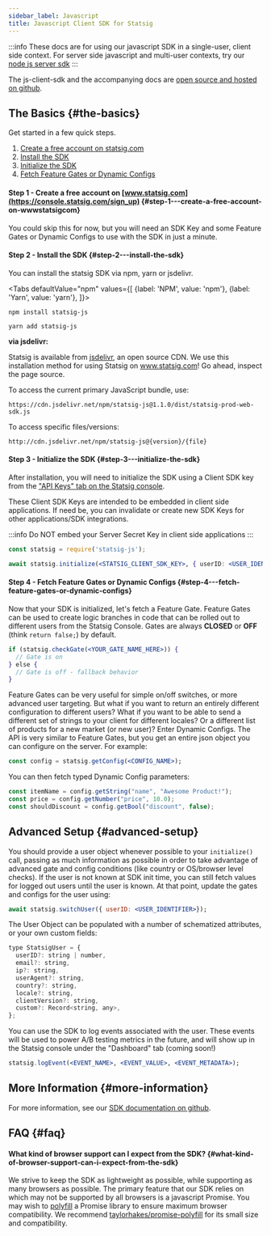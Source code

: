 ```yaml
---
sidebar_label: Javascript
title: Javascript Client SDK for Statsig
---
```



:::info
These docs are for using our javascript SDK in a single-user, client side context. For server side javascript and multi-user contexts, try our [node js server sdk](server/nodejsServerSDK)
:::

The js-client-sdk and the accompanying docs are [open source and hosted on github](https://github.com/statsig-io/js-client/tree/main/docs).

## The Basics {#the-basics}

Get started in a few quick steps.

1. [Create a free account on statsig.com](#step1)
2. [Install the SDK](#step2)
3. [Initialize the SDK](#step3)
4. [Fetch Feature Gates or Dynamic Configs](#step4)

<a name="step1"></a>

#### Step 1 - Create a free account on [www.statsig.com](https://console.statsig.com/sign_up) {#step-1---create-a-free-account-on-wwwstatsigcom}

You could skip this for now, but you will need an SDK Key and some Feature Gates or Dynamic Configs to use with the SDK in just a minute.

<a name="step2"></a>

#### Step 2 - Install the SDK {#step-2---install-the-sdk}

You can install the statsig SDK via npm, yarn or jsdelivr.

<Tabs
  defaultValue="npm"
  values={[
    {label: 'NPM', value: 'npm'},
    {label: 'Yarn', value: 'yarn'},
  ]}>
  <TabItem value="npm">

```shell
npm install statsig-js
```

  </TabItem>
  <TabItem value="yarn">

```shell
yarn add statsig-js
```

  </TabItem>
</Tabs>

**via jsdelivr:**

Statsig is available from [jsdelivr](http://www.jsdelivr.com/), an open source CDN. We use this installation method for using Statsig on www.statsig.com! Go ahead, inspect the page source.

To access the current primary JavaScript bundle, use:

`https://cdn.jsdelivr.net/npm/statsig-js@1.1.0/dist/statsig-prod-web-sdk.js`

To access specific files/versions:

`http://cdn.jsdelivr.net/npm/statsig-js@{version}/{file}`

<a name="step3"></a>

#### Step 3 - Initialize the SDK {#step-3---initialize-the-sdk}

After installation, you will need to initialize the SDK using a Client SDK key from the ["API Keys" tab on the Statsig console](https://console.statsig.com/api_keys).

These Client SDK Keys are intended to be embedded in client side applications. If need be, you can invalidate or create new SDK Keys for other applications/SDK integrations.

:::info
Do NOT embed your Server Secret Key in client side applications
:::

```jsx
const statsig = require('statsig-js');

await statsig.initialize(<STATSIG_CLIENT_SDK_KEY>, { userID: <USER_IDENTIFIER> });
```

<a name="step4"></a>

#### Step 4 - Fetch Feature Gates or Dynamic Configs {#step-4---fetch-feature-gates-or-dynamic-configs}

Now that your SDK is initialized, let's fetch a Feature Gate. Feature Gates can be used to create logic branches in code that can be rolled out to different users from the Statsig Console. Gates are always **CLOSED** or **OFF** (think `return false;`) by default.

```jsx
if (statsig.checkGate(<YOUR_GATE_NAME_HERE>)) {
  // Gate is on
} else {
  // Gate is off - fallback behavior
}
```

Feature Gates can be very useful for simple on/off switches, or more advanced user targeting. But what if you want to return an entirely different configuration to different users? What if you want to be able to send a different set of strings to your client for different locales? Or a different list of products for a new market (or new user)? Enter Dynamic Configs. The API is very similar to Feature Gates, but you get an entire json object you can configure on the server. For example:

```jsx
const config = statsig.getConfig(<CONFIG_NAME>);
```

You can then fetch typed Dynamic Config parameters:

```jsx
const itemName = config.getString("name", "Awesome Product!");
const price = config.getNumber("price", 10.0);
const shouldDiscount = config.getBool("discount", false);
```

## Advanced Setup {#advanced-setup}

You should provide a user object whenever possible to your `initialize()` call, passing as much information as possible in order to take advantage of advanced gate and config conditions (like country or OS/browser level checks). If the user is not known at SDK init time, you can still fetch values for logged out users until the user is known. At that point, update the gates and configs for the user using:

```jsx
await statsig.switchUser({ userID: <USER_IDENTIFIER>});
```

The User Object can be populated with a number of schematized attributes, or your own custom fields:

```jsx
type StatsigUser = {
  userID?: string | number,
  email?: string,
  ip?: string,
  userAgent?: string,
  country?: string,
  locale?: string,
  clientVersion?: string,
  custom?: Record<string, any>,
};
```

You can use the SDK to log events associated with the user. These events will be used to power A/B testing metrics in the future, and will show up in the Statsig console under the "Dashboard" tab (coming soon!)

```jsx
statsig.logEvent(<EVENT_NAME>, <EVENT_VALUE>, <EVENT_METADATA>);
```

## More Information {#more-information}

For more information, see our [SDK documentation on github](https://github.com/statsig-io/js-client-sdk/tree/main/docs).

## FAQ {#faq}

#### What kind of browser support can I expect from the SDK? {#what-kind-of-browser-support-can-i-expect-from-the-sdk}

We strive to keep the SDK as lightweight as possible, while supporting as many browsers as possible. The primary feature that our SDK relies on which may not be supported by all browsers is a javascript Promise. You may wish to [polyfill](https://developer.mozilla.org/en-US/docs/Glossary/Polyfill) a Promise library to ensure maximum browser compatibility. We recommend [taylorhakes/promise-polyfill](https://github.com/taylorhakes/promise-polyfill) for its small size and compatibility.
